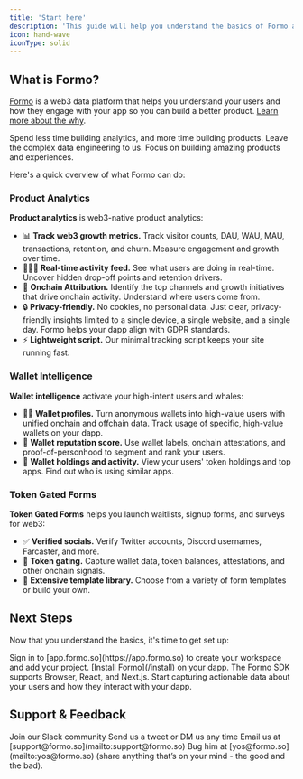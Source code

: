 ```yaml
---
title: 'Start here'
description: 'This guide will help you understand the basics of Formo and how to get started. '
icon: hand-wave
iconType: solid
---
```


## What is Formo?

[Formo](https://formo.so) is a web3 data platform that helps you understand your users and how they engage with your app so you can build a better product. [Learn more about the why](https://formo.so/blog/actionable-insights-for-onchain-apps).

<Note>Spend less time building analytics, and more time building products. Leave the complex data engineering to us. Focus on building amazing products and experiences.</Note>

Here's a quick overview of what Formo can do:

### Product Analytics

**Product analytics** is web3-native product analytics: 

- 📊 **Track web3 growth metrics.** Track visitor counts, DAU, WAU, MAU, transactions, retention, and churn. Measure engagement and growth over time.
- 🏃‍♀️‍➡️ **Real-time activity feed.** See what users are doing in real-time. Uncover hidden drop-off points and retention drivers. 
- 🎯 **Onchain Attribution.** Identify the top channels and growth initiatives that drive onchain activity. Understand where users come from. 
- 🔒 **Privacy-friendly.** No cookies, no personal data. Just clear, privacy-friendly insights limited to a single device, a single website, and a single day. Formo helps your dapp align with GDPR standards.
- ⚡️ **Lightweight script.** Our minimal tracking script keeps your site running fast.

### Wallet Intelligence

**Wallet intelligence** activate your high-intent users and whales:

-  🕵️‍♂️ **Wallet profiles.** Turn anonymous wallets into high-value users with unified onchain and offchain data. Track usage of specific, high-value wallets on your dapp. 
-  💯 **Wallet reputation score.** Use wallet labels, onchain attestations, and proof-of-personhood to segment and rank your users.
-  🤹 **Wallet holdings and activity.** View your users' token holdings and top apps. Find out who is using similar apps.

### Token Gated Forms

**Token Gated Forms** helps you launch waitlists, signup forms, and surveys for web3:

-  ✅ **Verified socials.** Verify Twitter accounts, Discord usernames, Farcaster, and more.
-  🔐 **Token gating.** Capture wallet data, token balances, attestations, and other onchain signals.
-  🎨 **Extensive template library.** Choose from a variety of form templates or build your own.


## Next Steps

Now that you understand the basics, it's time to get set up:

<Steps>
  <Step title="Create a workspace">
    Sign in to [app.formo.so](https://app.formo.so) to create your workspace and add your project.
  </Step>
  <Step title="Install Formo">
    [Install Formo](/install) on your dapp. The Formo SDK supports Browser, React, and Next.js. 
  </Step>
  <Step title="Success!">
    Start capturing actionable data about your users and how they interact with your dapp.
  </Step>
</Steps>

## Support & Feedback

<CardGroup cols={2}>
  <Card title="Slack" icon="slack" href="https://formo.so/slack">
    Join our Slack community
  </Card>
  <Card title="Twitter" icon="x" href="https://x.com/getformo">
    Send us a tweet or DM us any time
  </Card>
  <Card title="Email" icon="envelope" href="mailto:support@formo.so">
    Email us at [support@formo.so](mailto:support@formo.so)
  </Card>
  <Card title="Founder" icon="comments" href="mailto:yos@formo.so">
    Bug him at [yos@formo.so](mailto:yos@formo.so) (share anything that’s on your mind - the good and the bad).
  </Card>
</CardGroup>